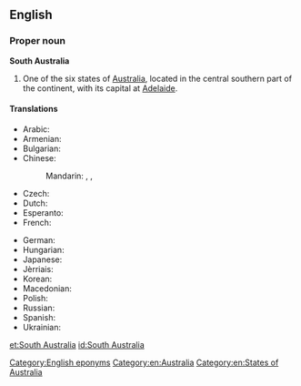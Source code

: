 ==English==
{{wikipedia}}
===Proper noun===
'''South Australia'''

# One of the six states of [[Australia]], located in the central southern part of the continent, with its capital at [[Adelaide]].

====Translations====
{{trans-top|state of Australia}}
* Arabic: {{t-|ar|جنوب أستراليا|f|tr=junuub 'ustraalia|sc=Arab}}
* Armenian: {{t|hy|Հարավային Ավստրալիա|sc=Armn}}
* Bulgarian: {{t-|bg|Южна Австралия|f|tr=Júžna Avstrálija|sc=Cyrl}}
* Chinese:
*: Mandarin: {{t|cmn|南澳大利亞|sc=Hani}}, {{t|cmn|南澳大利亚|tr=Nán Àodàlìyà|sc=Hani}}, {{t|cmn|南澳洲|tr=Nán Àozhōu|sc=Hani}}
* Czech: {{t-|cs|Jižní Austrálie|f}}
* Dutch: {{t+|nl|Zuid-Australië}}
* Esperanto: {{t-|eo|Suda Aŭstralio}}
* French: {{t+|fr|Australie-Méridionale|f}}
{{trans-mid}}
* German: {{t-|de|South Australia|n}}
* Hungarian: {{t-|hu|Dél-Ausztrália}}
* Japanese: {{t-|ja|南オーストラリア|tr=Minami Ōsutoraria|sc=Jpan}}
* Jèrriais: {{tø|roa-jer|Australie Méridionale|f}}
* Korean: {{t-|ko|사우스 오스트 레일 리아|tr=Sauseu Oseuteureillia|sc=Kore}}
* Macedonian: {{t-|mk|Јужна Австралија|f|tr=Júžna Avstrálija}}
* Polish: {{t-|pl|Australia Południowa|f}}
* Russian: {{t-|ru|Южная Австралия|f|tr=Júžnaja Avstrálija}}
* Spanish: {{t-|es|Australia Meridional|f}}
* Ukrainian: {{t-|uk|Південна Австралія|f|tr=Pivdénna Avstrálija|sc=Cyrl}}
{{trans-bottom}}

[[Category:English eponyms]]
[[Category:en:Australia]]
[[Category:en:States of Australia]]

[[et:South Australia]]
[[id:South Australia]]